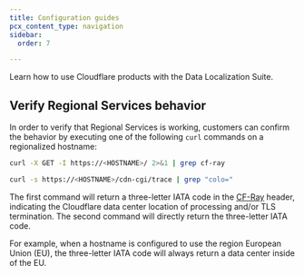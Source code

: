 ```yaml
---
title: Configuration guides
pcx_content_type: navigation
sidebar:
  order: 7

---
```



Learn how to use Cloudflare products with the Data Localization Suite.

<DirectoryListing />

## Verify Regional Services behavior

In order to verify that Regional Services is working, customers can confirm the behavior by executing one of the following `curl` commands on a regionalized hostname:

```bash
curl -X GET -I https://<HOSTNAME>/ 2>&1 | grep cf-ray
```

```bash
curl -s https://<HOSTNAME>/cdn-cgi/trace | grep "colo="
```

The first command will return a three-letter IATA code in the [CF-Ray](/fundamentals/reference/http-request-headers/#cf-ray) header, indicating the Cloudflare data center location of processing and/or TLS termination. The second command will directly return the three-letter IATA code.

For example, when a hostname is configured to use the region European Union (EU), the three-letter IATA code will always return a data center inside of the EU.
